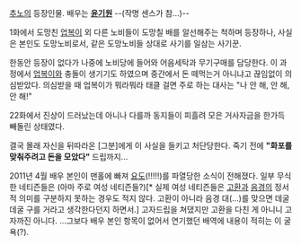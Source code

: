 [[추노]]의 등장인물. 배우는 '''[[윤기원]]''' --(작명 센스가 참...)--

1화에서 도망친 [[업복이]] 외 다른 노비들이 도망칠 배를 알선해주는 척하며 등장하나, 사실은 본인도 도망노비로서, 같은 도망노비들 상대로 사기를 일삼는 사기꾼.

한동안 등장이 없다가 나중에 노비당에 들어와 어음세탁과 무기구매를 담당한다. 이 과정에서 [[업복이]]와 충돌이 생기기도 하였으며 중간에서 돈 떼먹는거 아니냐고 끊임없이 의심받았다. 의심받을 때 업복이가 뭐라뭐라 태클 걸면 주로 하는 대사는 "나 안 해, 안 해, 안 해!"

22화에서 진상이 드러났는데 아니나 다를까 동지들이 피흘려 모은 거사자금을 한가득 빼돌린 상태였다.

결국 몰래 자신을 뒤따라온 [그분]에게 이 사실을 들키고 처단당한다.
죽기 전에 '''"화포를 맞춰주려고 돈을 모았다"''' 드립까지...

2011년 4월 배우 본인이 맨홀에 빠져 [[요도]](!!!!!)를 파열당한 소식이 전해졌다. 일부 무식한 네티즌들은 (아마 주로 여성 네티즌들?)[* 실제 여성 네티즌들은 [[고환]]과 [[음경]]의 정서적 의미를 구분하지 못하는 경우도 적지 않다. 고환이 아니라 음경 대(...)를 맞으면 데굴데굴 구를 거라고 생각한다던지 하면서.] 고자드립을 쳐댔지만 고환을 다친 게 아니니 고자까진 아니다. 
...그보다 배우 본인 항목이 없어서 연기했던 배역에 내용이 적히는 이 굴욕(?).

